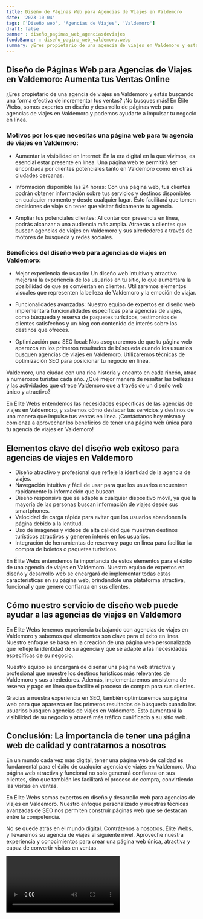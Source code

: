 ```yaml
---
title: Diseño de Páginas Web para Agencias de Viajes en Valdemoro
date: '2023-10-04'
tags: ['Diseño web', 'Agencias de Viajes', 'Valdemoro']
draft: false
banner : diseño_paginas_web_agenciasdeviajes
fondoBanner : diseño_pagina_web_valdemoro.webp
summary: ¿Eres propietario de una agencia de viajes en Valdemoro y estás buscando una forma efectiva de incrementar tus ventas? ¡No busques más! En Élite Webs, somos expertos en diseño y desarrollo de páginas web para agencias de viajes en Valdemoro y podemos ayudarte a impulsar tu negocio en línea.
---
```


## Diseño de Páginas Web para Agencias de Viajes en Valdemoro: Aumenta tus Ventas Online

¿Eres propietario de una agencia de viajes en Valdemoro y estás buscando una forma efectiva de incrementar tus ventas? ¡No busques más! En Élite Webs, somos expertos en diseño y desarrollo de páginas web para agencias de viajes en Valdemoro y podemos ayudarte a impulsar tu negocio en línea.

### Motivos por los que necesitas una página web para tu agencia de viajes en Valdemoro:

- Aumentar la visibilidad en Internet: En la era digital en la que vivimos, es esencial estar presente en línea. Una página web te permitirá ser encontrada por clientes potenciales tanto en Valdemoro como en otras ciudades cercanas.

- Información disponible las 24 horas: Con una página web, tus clientes podrán obtener información sobre tus servicios y destinos disponibles en cualquier momento y desde cualquier lugar. Esto facilitará que tomen decisiones de viaje sin tener que visitar físicamente tu agencia.

- Ampliar tus potenciales clientes: Al contar con presencia en línea, podrás alcanzar a una audiencia más amplia. Atraerás a clientes que buscan agencias de viajes en Valdemoro y sus alrededores a través de motores de búsqueda y redes sociales.

### Beneficios del diseño web para agencias de viajes en Valdemoro:

- Mejor experiencia de usuario: Un diseño web intuitivo y atractivo mejorará la experiencia de los usuarios en tu sitio, lo que aumentará la posibilidad de que se conviertan en clientes. Utilizaremos elementos visuales que representen la belleza de Valdemoro y la emoción de viajar.

- Funcionalidades avanzadas: Nuestro equipo de expertos en diseño web implementará funcionalidades específicas para agencias de viajes, como búsqueda y reserva de paquetes turísticos, testimonios de clientes satisfechos y un blog con contenido de interés sobre los destinos que ofreces.

- Optimización para SEO local: Nos aseguraremos de que tu página web aparezca en los primeros resultados de búsqueda cuando los usuarios busquen agencias de viajes en Valdemoro. Utilizaremos técnicas de optimización SEO para posicionar tu negocio en línea.

Valdemoro, una ciudad con una rica historia y encanto en cada rincón, atrae a numerosos turistas cada año. ¿Qué mejor manera de resaltar las bellezas y las actividades que ofrece Valdemoro que a través de un diseño web único y atractivo?

En Élite Webs entendemos las necesidades específicas de las agencias de viajes en Valdemoro, y sabemos cómo destacar tus servicios y destinos de una manera que impulse tus ventas en línea. ¡Contáctanos hoy mismo y comienza a aprovechar los beneficios de tener una página web única para tu agencia de viajes en Valdemoro!

<GifSeo />

<Cta />

## Elementos clave del diseño web exitoso para agencias de viajes en Valdemoro

- Diseño atractivo y profesional que refleje la identidad de la agencia de viajes.
- Navegación intuitiva y fácil de usar para que los usuarios encuentren rápidamente la información que buscan.
- Diseño responsive que se adapte a cualquier dispositivo móvil, ya que la mayoría de las personas buscan información de viajes desde sus smartphones.
- Velocidad de carga rápida para evitar que los usuarios abandonen la página debido a la lentitud.
- Uso de imágenes y videos de alta calidad que muestren destinos turísticos atractivos y generen interés en los usuarios.
- Integración de herramientas de reserva y pago en línea para facilitar la compra de boletos o paquetes turísticos.

En Élite Webs entendemos la importancia de estos elementos para el éxito de una agencia de viajes en Valdemoro. Nuestro equipo de expertos en diseño y desarrollo web se encargará de implementar todas estas características en su página web, brindándole una plataforma atractiva, funcional y que genere confianza en sus clientes.

## Cómo nuestro servicio de diseño web puede ayudar a las agencias de viajes en Valdemoro

En Élite Webs tenemos experiencia trabajando con agencias de viajes en Valdemoro y sabemos qué elementos son clave para el éxito en línea. Nuestro enfoque se basa en la creación de una página web personalizada que refleje la identidad de su agencia y que se adapte a las necesidades específicas de su negocio.

Nuestro equipo se encargará de diseñar una página web atractiva y profesional que muestre los destinos turísticos más relevantes de Valdemoro y sus alrededores. Además, implementaremos un sistema de reserva y pago en línea que facilite el proceso de compra para sus clientes.

Gracias a nuestra experiencia en SEO, también optimizaremos su página web para que aparezca en los primeros resultados de búsqueda cuando los usuarios busquen agencias de viajes en Valdemoro. Esto aumentará la visibilidad de su negocio y atraerá más tráfico cualificado a su sitio web.

## Conclusión: La importancia de tener una página web de calidad y contratarnos a nosotros

En un mundo cada vez más digital, tener una página web de calidad es fundamental para el éxito de cualquier agencia de viajes en Valdemoro. Una página web atractiva y funcional no solo generará confianza en sus clientes, sino que también les facilitará el proceso de compra, convirtiendo las visitas en ventas.

En Élite Webs somos expertos en diseño y desarrollo web para agencias de viajes en Valdemoro. Nuestro enfoque personalizado y nuestras técnicas avanzadas de SEO nos permiten construir páginas web que se destacan entre la competencia.

No se quede atrás en el mundo digital. Contrátenos a nosotros, Élite Webs, y llevaremos su agencia de viajes al siguiente nivel. Aproveche nuestra experiencia y conocimientos para crear una página web única, atractiva y capaz de convertir visitas en ventas.

<Video />

<CtaBot job='Agencias de Viajes' city='Valdemoro'/>

<Gmaps query='Valdemoro+españa+maps' />